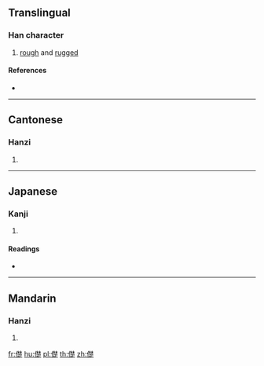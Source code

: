 ==Translingual==

===Han character===
{{Han char|rn=9|rad=人|as=13|sn=15|four=24281|canj=ODDO|ids=⿰亻楚}}

# [[rough]] and [[rugged]]

====References====
* {{Han ref|kx=0119.160|dkj=01193|hdz=10223.150|uh=510A|ud=20746|bh=E4F1|bd=58609}}

----

==Cantonese==

===Hanzi===
{{yue-hanzi|jyut=[[co3]]|y=cho3}}

# {{defn|lang=yue|sort=人13}}

----

==Japanese==

===Kanji===
{{ja-kanji|grade=|rs=人13}}

# {{defn|lang=ja|sort=人13}}

====Readings====
* {{ja-readings|on=[[しょ]] (sho)|kun=[[しぶる]] (shiburu)}}

----

==Mandarin==

===Hanzi===
{{cmn-hanzi|pin=[[chù]] ([[chu4]])|wg=ch'u<sup>4</sup>}}

# {{defn|lang=cmn|sort=人13}}

[[fr:儊]]
[[hu:儊]]
[[pl:儊]]
[[th:儊]]
[[zh:儊]]